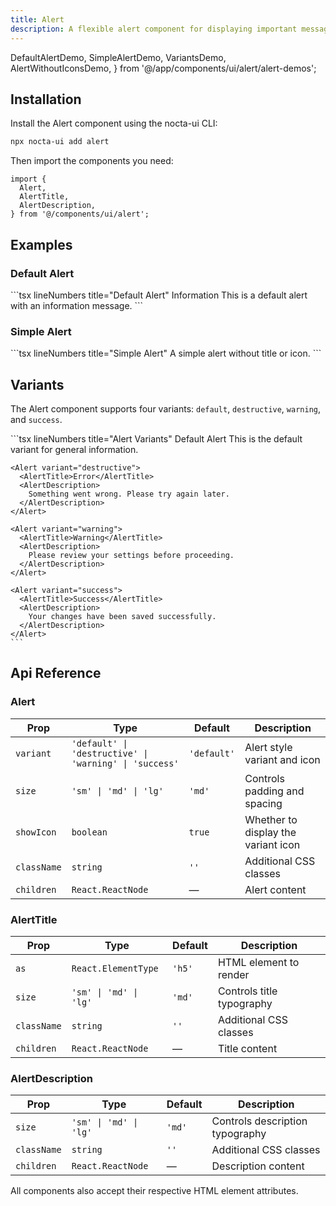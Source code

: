 ```yaml
---
title: Alert
description: A flexible alert component for displaying important messages with multiple variants and dark mode support
---
```


  DefaultAlertDemo,
  SimpleAlertDemo,
  VariantsDemo,
  AlertWithoutIconsDemo,
} from '@/app/components/ui/alert/alert-demos';

## Installation
<Steps>
<Step>
Install the Alert component using the nocta-ui CLI:

```bash lineNumbers title="Terminal"
npx nocta-ui add alert
```
</Step>
<Step>
Then import the components you need:

```tsx lineNumbers title="Import"
import {
  Alert,
  AlertTitle,
  AlertDescription,
} from '@/components/ui/alert';
```
</Step>
</Steps>

## Examples

### Default Alert

<DocsTabs defaultValue="preview">
  <DocsTab value="preview" lineNumbers title="Preview">
    <DefaultAlertDemo />
  </DocsTab>
  <DocsTab value="code" lineNumbers title="Code">
    ```tsx lineNumbers title="Default Alert"
    <Alert>
      <AlertTitle>Information</AlertTitle>
      <AlertDescription>
        This is a default alert with an information message.
      </AlertDescription>
    </Alert>
    ```
  </DocsTab>
</DocsTabs>

### Simple Alert

<DocsTabs defaultValue="preview">
  <DocsTab value="preview" lineNumbers title="Preview">
    <SimpleAlertDemo />
  </DocsTab>
  <DocsTab value="code" lineNumbers title="Code">
    ```tsx lineNumbers title="Simple Alert"
    <Alert showIcon="false">
      <AlertDescription>
        A simple alert without title or icon.
      </AlertDescription>
    </Alert>
    ```
  </DocsTab>
</DocsTabs>

## Variants

The Alert component supports four variants: `default`, `destructive`, `warning`, and `success`.

<DocsTabs defaultValue="preview">
  <DocsTab value="preview" lineNumbers title="Preview">
    <VariantsDemo />
  </DocsTab>
  <DocsTab value="code" lineNumbers title="Code">
    ```tsx lineNumbers title="Alert Variants"
    <Alert variant="default">
      <AlertTitle>Default Alert</AlertTitle>
      <AlertDescription>
        This is the default variant for general information.
      </AlertDescription>
    </Alert>

    <Alert variant="destructive">
      <AlertTitle>Error</AlertTitle>
      <AlertDescription>
        Something went wrong. Please try again later.
      </AlertDescription>
    </Alert>

    <Alert variant="warning">
      <AlertTitle>Warning</AlertTitle>
      <AlertDescription>
        Please review your settings before proceeding.
      </AlertDescription>
    </Alert>

    <Alert variant="success">
      <AlertTitle>Success</AlertTitle>
      <AlertDescription>
        Your changes have been saved successfully.
      </AlertDescription>
    </Alert>
    ```
  </DocsTab>
</DocsTabs>

## Api Reference

### Alert

| Prop | Type | Default | Description |
|------|------|---------|-------------|
| `variant` | `'default' \| 'destructive' \| 'warning' \| 'success'` | `'default'` | Alert style variant and icon |
| `size` | `'sm' \| 'md' \| 'lg'` | `'md'` | Controls padding and spacing |
| `showIcon` | `boolean` | `true` | Whether to display the variant icon |
| `className` | `string` | `''` | Additional CSS classes |
| `children` | `React.ReactNode` | — | Alert content |

### AlertTitle

| Prop | Type | Default | Description |
|------|------|---------|-------------|
| `as` | `React.ElementType` | `'h5'` | HTML element to render |
| `size` | `'sm' \| 'md' \| 'lg'` | `'md'` | Controls title typography |
| `className` | `string` | `''` | Additional CSS classes |
| `children` | `React.ReactNode` | — | Title content |

### AlertDescription

| Prop | Type | Default | Description |
|------|------|---------|-------------|
| `size` | `'sm' \| 'md' \| 'lg'` | `'md'` | Controls description typography |
| `className` | `string` | `''` | Additional CSS classes |
| `children` | `React.ReactNode` | — | Description content |

All components also accept their respective HTML element attributes.
